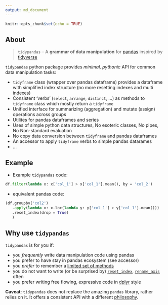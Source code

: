 ```yaml
---
output: md_document
---
```


```r
knitr::opts_chunk$set(echo = TRUE)
```

## About

> `tidypandas` -- A **grammar of data manipulation** for [pandas](https://pandas.pydata.org/docs/index.html) inspired by [tidyverse](https://tidyverse.tidyverse.org/) 

`tidypandas` python package provides *minimal, pythonic* API for common data manipulation tasks:
   
   - `tidyframe` class (wrapper over pandas dataframe) provides a dataframe with simplified index structure (no more resetting indexes and multi indexes)
   - Consistent 'verbs' (`select`, `arrange`, `distinct`, ...) as methods to `tidyframe` class which mostly return a `tidyframe`
   - Unified interface for summarizing (aggregation) and mutate (assign) operations across groups
   - Utilites for pandas dataframes and series
   - Uses of simple python data structures, No esoteric classes, No pipes, No Non-standard evaluation
   - No copy data conversion between `tidyframe` and pandas dataframes
   - An accessor to apply `tidyframe` verbs to simple pandas datarames
   - ...

## Example

- Example `tidypandas` code:
```python
df.filter(lambda x: x['col_1'] > x['col_1'].mean(), by = 'col_2')
```

- equivalent pandas code:
```python
(df.groupby('col2')
   .apply(lambda x: x.loc(lambda y: y['col_1'] > y['col_1'].mean()))
   .reset_index(drop = True)
   )
```

## Why use `tidypandas`

`tidypandas` is for you if:

  - you *frequently* write data manipulation code using pandas
  - you prefer to have stay in pandas ecosystem (see accessor)
  - you *prefer* to remember a [limited set of methods](https://medium.com/dunder-data/minimally-sufficient-pandas-a8e67f2a2428)
  - you do not want to write (or be surprised by) [`reset_index`](https://pandas.pydata.org/docs/reference/api/pandas.DataFrame.reset_index.html), [`rename_axis`](https://pandas.pydata.org/docs/reference/api/pandas.DataFrame.rename_axis.html) often
  - you prefer writing free flowing, expressive code in [dplyr](https://dplyr.tidyverse.org/) style
 
**Caveat**: `tidypandas` does not replace the amazing `pandas` library, rather relies on it. It offers a consistent API with a different [philosophy](https://tidyverse.tidyverse.org/articles/manifesto.html).
